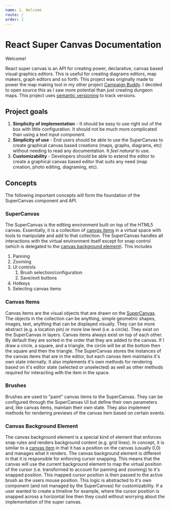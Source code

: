 ```yaml
---
name: 1. Welcome
route: /
order: 1
---
```


# React Super Canvas Documentation

Welcome!

React super canvas is an API for creating power, declarative, canvas based visual graphics editors. This is useful for creating diagrams editors, map makers, graph editors and so forth. This project was originally made to power the map making tool in my other project [Campaign Buddy](http://app.dndcampaignbuddy.com). I decided to open source this as I saw more potential than just creating dungeon maps. This project uses [semantic versioning](https://semver.org/) to track versions.

## Project goals

1. **Simplicity of implementation** - It should be easy to use right out of the box with little configuration. It should not be much more complicated than using a text input component.
2. **Simplicity of use** - End users should be able to use the SuperCanvas to create graphical canvas based creations (maps, graphs, diagrams, etc) without needing to read any documentation. It *feel natural* to use.
3. **Customizability** - Developers should be able to extend the editor to create a graphical canvas based editor that suits any need (map creation, photo editing, diagraming, etc).

## Concepts

The following important concepts will form the foundation of the SuperCanvas component and API.

### SuperCanvas

The SuperCanvas is the editing environment built on top of the HTML5 canvas. Essentially, it is a collection of [canvas items](#canvas-items) in a virtual space with tools to manipulate and add to that collection. The SuperCanvas handles all interactions with the virtual environment itself except for snap control (which is delegated to the [canvas background element](#canvas-background-element)). This includes

1. Panning
2. Zooming
4. UI controls
	1. Brush selection/configuration
	2. Save/exit buttons
5. Hotkeys
6. Selecting canvas items

### Canvas Items

Canvas items are the visual objects that are drawn on the [SuperCanvas](#supercanvas). The objects in the collection can be anything, simple geometric shapes, images, text, anything that can be displayed visually. They can be more abstract (e.g. a location pin) or more low level (i.e. a circle). They exist on the SuperCanvas in layers. Canvas items always exist on top of each other. By default they are sorted in the order that they are added to the canvas. If I draw a circle, a square, and a triangle, the circle will be at the bottom then the square and then the triangle. The SuperCanvas stores the instances of the canvas items that are in the editor, but each canvas item maintains it's own state internally. It also implements it's own methods for rendering based on it's editor state (selected or unselected) as well as other methods required for interacting with the item in the space.

### Brushes

Brushes are used to "paint" canvas items to the SuperCanvas. They can be configured through the SuperCanvas UI but define their own parameters and, like canvas items, maintain their own state. They also implement methods for rendering previews of the canvas item based on certain events.

### Canvas Background Element

The canvas background element is a special kind of element that enforces snap rules and renders background content (e.g. grid lines). In concept, it is similar to a [canvas item](#canvas-items) in that it has a position on the canvas (usually 0,0) and manages what it renders. The canvas background element is different in that it is responsible for enforcing cursor snapping. This means that the canvas will use the current background element to map the virtual position of the cursor (i.e. transformed to account for panning and zooming) to it's snapped position. This mapped cursor position is then passed to the active brush as the users mouse position. This logic is abstracted to it's own component (and not managed by the SuperCanvas) for customizability. If a user wanted to create a timeline for example, where the cursor position is snapped across a horizontal line then they could without worrying about the implementation of the super canvas.
